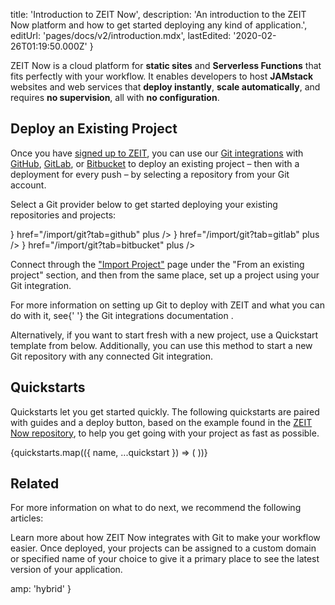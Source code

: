 

  title: 'Introduction to ZEIT Now',
  description:
    'An introduction to the ZEIT Now platform and how to get started deploying any kind of application.',
  editUrl: 'pages/docs/v2/introduction.mdx',
  lastEdited: '2020-02-26T01:19:50.000Z'
}

ZEIT Now is a cloud platform for **static sites** and **Serverless Functions** that fits perfectly with your workflow. It enables developers to host **JAMstack** websites and web services that **deploy instantly**, **scale automatically**, and requires **no supervision**, all with **no configuration**.

## Deploy an Existing Project

Once you have [signed up to ZEIT](/signup), you can use our [Git integrations](/docs/v2/git-integrations) with [GitHub](/docs/v2/git-integrations/zeit-now-for-github), [GitLab](/docs/v2/git-integrations/zeit-now-for-gitlab), or [Bitbucket](/docs/v2/git-integrations/zeit-now-for-bitbucket) to deploy an existing project – then with a deployment for every push – by selecting a repository from your Git account.

Select a Git provider below to get started deploying your existing repositories and projects:

<List columnsDesktop={3} columnsTablet={3} columnsMobile={1}>
  <IconCard
    label="GitHub"
    icon={<GitHubIcon />}
    href="/import/git?tab=github"
    plus
  />
  <IconCard
    label="GitLab"
    icon={<GitLabIcon />}
    href="/import/git?tab=gitlab"
    plus
  />
  <IconCard
    label="Bitbucket"
    icon={<BitbucketIcon />}
    href="/import/git?tab=bitbucket"
    plus
  />
</List>

Connect through the ["Import Project"](/import) page under the "From an existing project" section, and then from the same place, set up a project using your Git integration.

<Note>
  For more information on setting up Git to deploy with ZEIT and what you can do
  with it, see{' '}
  <Link color href="/docs/v2/git-integrations">
    the Git integrations documentation
  </Link>
  .
</Note>

Alternatively, if you want to start fresh with a new project, use a Quickstart template from below. Additionally, you can use this method to start a new Git repository with any connected Git integration.

## Quickstarts

Quickstarts let you get started quickly. The following quickstarts are paired with guides and a deploy button, based on the example found in the [ZEIT Now repository](https://github.com/zeit/now/tree/master/examples), to help you get going with your project as fast as possible.

<Quickstarts>
  {quickstarts.map(({ name, ...quickstart }) => (
    <Quickstart key={name} quickstart={name} {...quickstart} />
  ))}
</Quickstarts>

## Related

For more information on what to do next, we recommend the following articles:

<Card title="Git Integrations" href="/docs/v2/git-integrations">
  Learn more about how ZEIT Now integrates with Git to make your workflow
  easier.
</Card>

<Card title="Using Custom Domains" href="/docs/v2/custom-domains">
  Once deployed, your projects can be assigned to a custom domain or specified
  name of your choice to give it a primary place to see the latest version of
  your application.
</Card>


  amp: 'hybrid'
}
